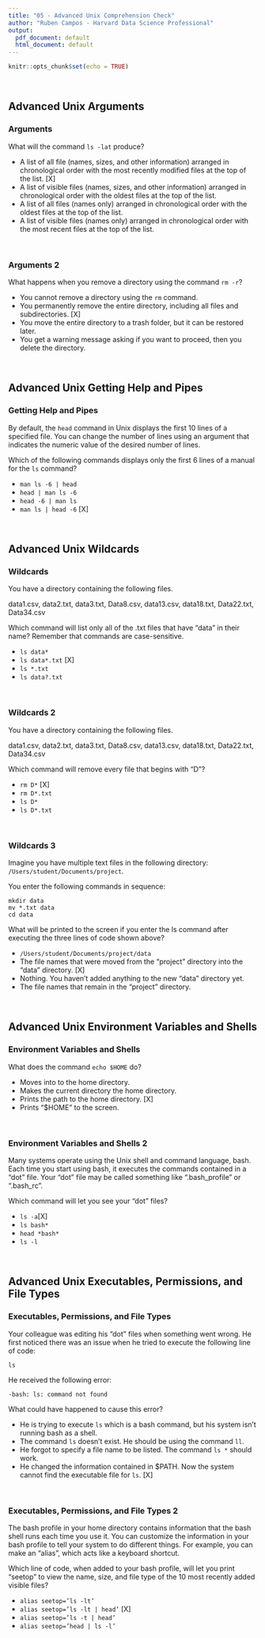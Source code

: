 ```yaml
---
title: "05 - Advanced Unix Comprehension Check"
author: "Ruben Campos - Harvard Data Science Professional"
output:
  pdf_document: default
  html_document: default
---
```


```r
knitr::opts_chunk$set(echo = TRUE)
```

<br/>

## **Advanced Unix Arguments**
### **Arguments**

What will the command ```ls -lat``` produce?

- A list of all file (names, sizes, and other information) arranged in chronological order with the most recently modified files at the top of the list. [X]
- A list of visible files (names, sizes, and other information) arranged in chronological order with the oldest files at the top of the list.
- A list of all files (names only) arranged in chronological order with the oldest files at the top of the list.
- A list of visible files (names only) arranged in chronological order with the most recent files at the top of the list.

<br/>

### **Arguments 2**

What happens when you remove a directory using the command ```rm -r```?

- You cannot remove a directory using the ```rm``` command.
- You permanently remove the entire directory, including all files and subdirectories. [X]
- You move the entire directory to a trash folder, but it can be restored later.
- You get a warning message asking if you want to proceed, then you delete the directory.

<br/>

## **Advanced Unix Getting Help and Pipes**
### **Getting Help and Pipes**

By default, the ```head``` command in Unix displays the first 10 lines of a specified file. You can change the number of lines using an argument that indicates the numeric value of the desired number of lines.

Which of the following commands displays only the first 6 lines of a manual for the ```ls``` command?

- ```man ls -6 | head```
- ```head | man ls -6```
- ```head -6 | man ls```
- ```man ls | head -6``` [X]

<br/>

## **Advanced Unix Wildcards**
### **Wildcards**

You have a directory containing the following files.

data1.csv, data2.txt, data3.txt, Data8.csv, data13.csv, data18.txt, Data22.txt, Data34.csv

Which command will list only all of the .txt files that have “data” in their name? Remember that commands are case-sensitive.

- ```ls data*```
- ```ls data*.txt``` [X]
- ```ls *.txt```
- ```ls data?.txt```

<br/>

### **Wildcards 2**

You have a directory containing the following files.

data1.csv, data2.txt, data3.txt, Data8.csv, data13.csv, data18.txt, Data22.txt, Data34.csv

Which command will remove every file that begins with “D”?

- ```rm D*``` [X]
- ```rm D*.txt```
- ```ls D*```
- ```ls D*.txt```

<br/>

### **Wildcards 3**

Imagine you have multiple text files in the following directory: ```/Users/student/Documents/project```.

You enter the following commands in sequence:

```
mkdir data
mv *.txt data
cd data
```

What will be printed to the screen if you enter the ls command after executing the three lines of code shown above?

- ```/Users/student/Documents/project/data```
- The file names that were moved from the “project” directory into the “data” directory. [X]
- Nothing. You haven’t added anything to the new “data” directory yet.
- The file names that remain in the “project” directory.

<br/>

## **Advanced Unix Environment Variables and Shells**
### **Environment Variables and Shells**

What does the command ```echo $HOME``` do?

- Moves into to the home directory.
- Makes the current directory the home directory.
- Prints the path to the home directory. [X]
- Prints “$HOME” to the screen.

<br/>

### **Environment Variables and Shells 2**

Many systems operate using the Unix shell and command language, bash. Each time you start using bash, it executes the commands contained in a “dot” file. Your “dot” file may be called something like “.bash_profile” or “.bash_rc”.

Which command will let you see your “dot” files?

- ```ls -a ```[X]
- ```ls bash*```
- ```head *bash*```
- ```ls -l```

<br/>

## **Advanced Unix Executables, Permissions, and File Types**
### **Executables, Permissions, and File Types**

Your colleague was editing his “dot” files when something went wrong. He first noticed there was an issue when he tried to execute the following line of code:

```ls```

He received the following error:

```-bash: ls: command not found```

What could have happened to cause this error?

- He is trying to execute ```ls``` which is a bash command, but his system isn’t running bash as a shell.
- The command ```ls``` doesn’t exist. He should be using the command ```ll```.
- He forgot to specify a file name to be listed. The command ```ls *``` should work.
- He changed the information contained in $PATH. Now the system cannot find the executable file for ```ls```. [X]

<br/>

### **Executables, Permissions, and File Types 2**

The bash profile in your home directory contains information that the bash shell runs each time you use it. You can customize the information in your bash profile to tell your system to do different things. For example, you can make an “alias”, which acts like a keyboard shortcut.

Which line of code, when added to your bash profile, will let you print “seetop” to view the name, size, and file type of the 10 most recently added visible files?

- ```alias seetop=’ls -lt’```
- ```alias seetop=’ls -lt | head’``` [X]
- ```alias seetop=’ls -t | head’```
- ```alias seetop=’head | ls -l’```
